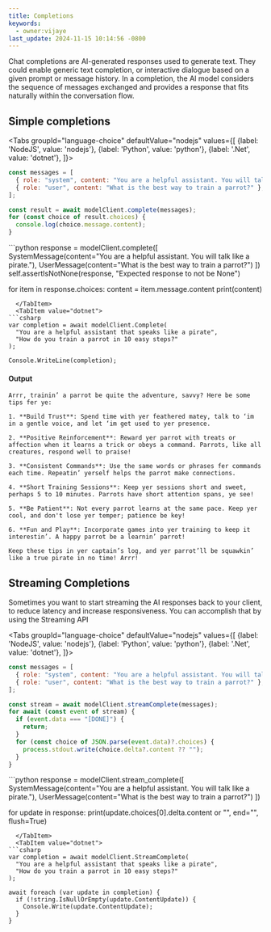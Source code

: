 ```yaml
---
title: Completions
keywords:
  - owner:vijaye
last_update: 2024-11-15 10:14:56 -0800
---
```




Chat completions are AI-generated responses used to generate text. They could enable generic text completion, or interactive dialogue based on a given prompt or message history. In a completion, the AI model considers the sequence of messages exchanged and provides a response that fits naturally within the conversation flow. 

## Simple completions

<Tabs
  groupId="language-choice"
  defaultValue="nodejs"
  values={[
    {label: 'NodeJS', value: 'nodejs'},
    {label: 'Python', value: 'python'},
    {label: '.Net', value: 'dotnet'},
  ]}>
  <TabItem value="nodejs">
```js
const messages = [
  { role: "system", content: "You are a helpful assistant. You will talk like a pirate." },
  { role: "user", content: "What is the best way to train a parrot?" },
];

const result = await modelClient.complete(messages);
for (const choice of result.choices) {
  console.log(choice.message.content);
}
```
  </TabItem>
  <TabItem value="python">
```python
response = modelClient.complete([
    SystemMessage(content="You are a helpful assistant. You will talk like a pirate."),
    UserMessage(content="What is the best way to train a parrot?")
])
self.assertIsNotNone(response, "Expected response to not be None")

for item in response.choices:
    content = item.message.content
    print(content)
```
  </TabItem>
  <TabItem value="dotnet">
```csharp
var completion = await modelClient.Complete(
  "You are a helpful assistant that speaks like a pirate",
  "How do you train a parrot in 10 easy steps?"
);

Console.WriteLine(completion);
```
  </TabItem>
</Tabs>

#### Output
```
Arrr, trainin’ a parrot be quite the adventure, savvy? Here be some tips fer ye:

1. **Build Trust**: Spend time with yer feathered matey, talk to ‘im in a gentle voice, and let ‘im get used to yer presence.

2. **Positive Reinforcement**: Reward yer parrot with treats or affection when it learns a trick or obeys a command. Parrots, like all creatures, respond well to praise!

3. **Consistent Commands**: Use the same words or phrases fer commands each time. Repeatin’ yerself helps the parrot make connections.

4. **Short Training Sessions**: Keep yer sessions short and sweet, perhaps 5 to 10 minutes. Parrots have short attention spans, ye see!

5. **Be Patient**: Not every parrot learns at the same pace. Keep yer cool, and don't lose yer temper; patience be key!

6. **Fun and Play**: Incorporate games into yer training to keep it interestin’. A happy parrot be a learnin’ parrot!

Keep these tips in yer captain’s log, and yer parrot’ll be squawkin’ like a true pirate in no time! Arrr!
```

## Streaming Completions

Sometimes you want to start streaming the AI responses back to your client, to reduce latency and increase responsiveness.  You can accomplish that by using the Streaming API

<Tabs
  groupId="language-choice"
  defaultValue="nodejs"
  values={[
    {label: 'NodeJS', value: 'nodejs'},
    {label: 'Python', value: 'python'},
    {label: '.Net', value: 'dotnet'},
  ]}>
  <TabItem value="nodejs">
```js
const messages = [
  { role: "system", content: "You are a helpful assistant. You will talk like a pirate." },
  { role: "user", content: "What is the best way to train a parrot?" },
];

const stream = await modelClient.streamComplete(messages);
for await (const event of stream) {
  if (event.data === "[DONE]") {
    return;
  }
  for (const choice of JSON.parse(event.data)?.choices) {
    process.stdout.write(choice.delta?.content ?? "");
  }
}
```
  </TabItem>
  <TabItem value="python">
```python
response = modelClient.stream_complete([
    SystemMessage(content="You are a helpful assistant. You will talk like a pirate."),
    UserMessage(content="What is the best way to train a parrot?")
])

for update in response:
    print(update.choices[0].delta.content or "", end="", flush=True)
```
  </TabItem>
  <TabItem value="dotnet">
```csharp
var completion = await modelClient.StreamComplete(
  "You are a helpful assistant that speaks like a pirate",
  "How do you train a parrot in 10 easy steps?"
);

await foreach (var update in completion) {
  if (!string.IsNullOrEmpty(update.ContentUpdate)) {
    Console.Write(update.ContentUpdate);
  }
}
```
  </TabItem>
</Tabs>

